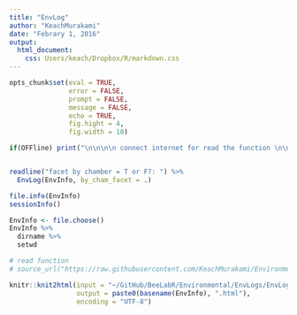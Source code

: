 ```yaml
---
title: "EnvLog"
author: "KeachMurakami"
date: "Febrary 1, 2016"
output:
  html_document:
    css: Users/keach/Dropbox/R/markdown.css
---
```


```r
opts_chunk$set(eval = TRUE,
               error = FALSE,
               prompt = FALSE,
               message = FALSE,
               echo = TRUE,
               fig.hight = 4,
               fig.width = 10)
```

```r
if(OFFline) print("\n\n\n\n connect internet for read the function \n\n\n\n")


readline("facet by chamber = T or F?: ") %>%
  EnvLog(EnvInfo, by_cham_facet = .)

file.info(EnvInfo)
sessionInfo()
```

```r
EnvInfo <- file.choose()
EnvInfo %>%
  dirname %>%
  setwd

# read function
# source_url("https://raw.githubusercontent.com/KeachMurakami/Environmental/master/EnvLogs/EnvLog.R")

knitr::knit2html(input = "~/GitHub/BeeLabR/Environmental/EnvLogs/EnvLog.Rmd",
                 output = paste0(basename(EnvInfo), ".html"),
                 encoding = "UTF-8")
```
